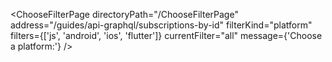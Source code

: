 

<ChooseFilterPage
  directoryPath="/ChooseFilterPage"
  address="/guides/api-graphql/subscriptions-by-id"
  filterKind="platform"
  filters={['js', 'android', 'ios', 'flutter']}
  currentFilter="all"
  message={'Choose a platform:'}
/>
